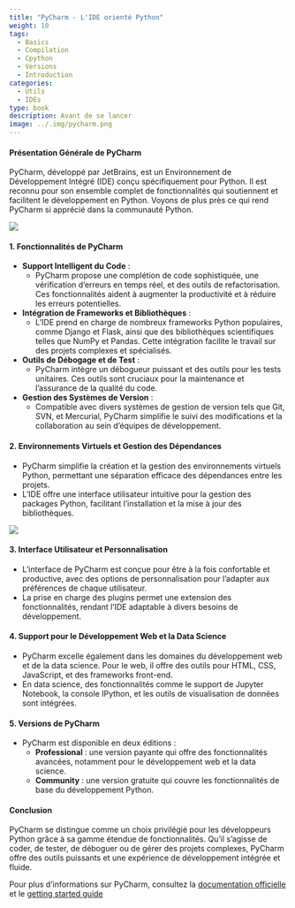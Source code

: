 ```yaml
---
title: "PyCharm - L'IDE orienté Python"
weight: 10
tags:
  - Basics
  - Compilation
  - Cpython
  - Versions
  - Introduction
categories:
  - Utils
  - IDEs
type: book
description: Avant de se lancer
image: ../.img/pycharm.png
---
```


#### Présentation Générale de PyCharm

PyCharm, développé par JetBrains, est un Environnement de Développement Intégré (IDE) conçu spécifiquement pour Python. Il est reconnu pour son ensemble complet de fonctionnalités qui soutiennent et facilitent le développement en Python. Voyons de plus près ce qui rend PyCharm si apprécié dans la communauté Python.

![](.img/pucharmmain.png)



#### 1. Fonctionnalités de PyCharm

- **Support Intelligent du Code** :
  - PyCharm propose une complétion de code sophistiquée, une vérification d'erreurs en temps réel, et des outils de refactorisation. Ces fonctionnalités aident à augmenter la productivité et à réduire les erreurs potentielles.
  
- **Intégration de Frameworks et Bibliothèques** :
  - L'IDE prend en charge de nombreux frameworks Python populaires, comme Django et Flask, ainsi que des bibliothèques scientifiques telles que NumPy et Pandas. Cette intégration facilite le travail sur des projets complexes et spécialisés.

- **Outils de Débogage et de Test** :
  - PyCharm intègre un débogueur puissant et des outils pour les tests unitaires. Ces outils sont cruciaux pour la maintenance et l'assurance de la qualité du code.

- **Gestion des Systèmes de Version** :
  - Compatible avec divers systèmes de gestion de version tels que Git, SVN, et Mercurial, PyCharm simplifie le suivi des modifications et la collaboration au sein d'équipes de développement.

#### 2. Environnements Virtuels et Gestion des Dépendances

- PyCharm simplifie la création et la gestion des environnements virtuels Python, permettant une séparation efficace des dépendances entre les projets.
- L'IDE offre une interface utilisateur intuitive pour la gestion des packages Python, facilitant l'installation et la mise à jour des bibliothèques.

![](.img/pycharm_ssh_runner.webp)

#### 3. Interface Utilisateur et Personnalisation

- L'interface de PyCharm est conçue pour être à la fois confortable et productive, avec des options de personnalisation pour l'adapter aux préférences de chaque utilisateur.
- La prise en charge des plugins permet une extension des fonctionnalités, rendant l'IDE adaptable à divers besoins de développement.

#### 4. Support pour le Développement Web et la Data Science

- PyCharm excelle également dans les domaines du développement web et de la data science. Pour le web, il offre des outils pour HTML, CSS, JavaScript, et des frameworks front-end.
- En data science, des fonctionnalités comme le support de Jupyter Notebook, la console IPython, et les outils de visualisation de données sont intégrées.

#### 5. Versions de PyCharm

- PyCharm est disponible en deux éditions : 
  - **Professional** : une version payante qui offre des fonctionnalités avancées, notamment pour le développement web et la data science.
  - **Community** : une version gratuite qui couvre les fonctionnalités de base du développement Python.

#### Conclusion

PyCharm se distingue comme un choix privilégié pour les développeurs Python grâce à sa gamme étendue de fonctionnalités. Qu'il s'agisse de coder, de tester, de déboguer ou de gérer des projets complexes, PyCharm offre des outils puissants et une expérience de développement intégrée et fluide.

Pour plus d'informations sur PyCharm, consultez la [documentation officielle](https://www.jetbrains.com/help/pycharm/quick-start-guide.html) et le [getting started guide](https://www.jetbrains.com/guide/python/tutorials/getting-started-pycharm/)
